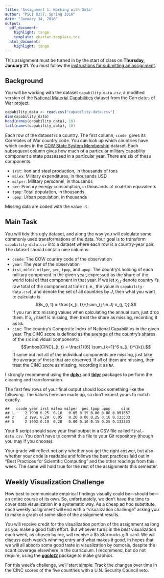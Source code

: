 ```yaml
---
title: 'Assignment 1: Working with Data'
author: "PSCI 8357, Spring 2016"
date: "January 14, 2016"
output:
  pdf_document:
    highlight: tango
    template: charter-template.tex
  html_document:
    highlight: tango
---
```



This assignment must be turned in by the start of class on **Thursday, January 21**.  You must follow the [instructions for submitting an assignment](http://bkenkel.com/psci8357/handouts/submission-instructions.pdf).


## Background

You will be working with the dataset `capability-data.csv`, a modified version of the [National Material Capabilities](http://cow.dss.ucdavis.edu/data-sets/national-material-capabilities/national-material-capabilities-v4-0) dataset from the Correlates of War project.

```r
capability_data <- read.csv("capability-data.csv")
dim(capability_data)
head(names(capability_data), 10)
tail(names(capability_data), 10)
```

Each row of the dataset is a country.  The first column, `ccode`, gives its Correlates of War country code.  You can look up which countries have which codes in the [COW State System Membership](http://cow.dss.ucdavis.edu/data-sets/state-system-membership) dataset.  Each subsequent column gives how much of a particular military capability component a state possessed in a particular year.  There are six of these components:

* `irst`: Iron and steel production, in thousands of tons
* `milex`: Military expenditures, in thousands USD
* `milper`: Military personnel, in thousands
* `pec`: Primary energy consumption, in thousands of coal-ton equivalents
* `tpop`: Total population, in thousands
* `upop`: Urban population, in thousands

Missing data are coded with the value `-9`.


## Main Task

You will tidy this ugly dataset, and along the way you will calculate some commonly used transformations of the data.  Your goal is to transform `capability-data.csv` into a dataset where each row is a country-year pair.  The dataset should contain nine columns:

* `ccode`: The COW country code of the observation
* `year`: The year of the observation
* `irst`, `milex`, `milper`, `pec`, `tpop`, and `upop`: The country's holding of each military component in the given year, expressed as the share of the world total of that component in that year.  If we let $x_{i, t}$ denote country $i$'s raw total of the component at time $t$ (i.e., the value in `capability-data.csv`), and denote the set of all countries by $J$, then what you want to calculate is $$s_{i, t} = \frac{x_{i, t}}{\sum_{j \in J} x_{j, t}}.$$  If you run into missing values when calculating the annual sum, just drop them.  If $x_{i, t}$ itself is missing, then treat the share as missing, recording it as `NA`.
* `cinc`: The country's Composite Index of National Capabilities in the given year.  The CINC score is defined as the average of the country's shares of the six individual components: $$\mbox{CINC}_{i, t} = \frac{1}{6} \sum_{k=1}^6 s_{i, t}^{(k)}.$$  If some but not all of the individual components are missing, just take the average of those that are observed.  If all of them are missing, then treat the CINC score as missing, recording it as `NA`.

I strongly recommend using the [**dplyr**](https://cran.r-project.org/package=dplyr) and [**tidyr**](https://cran.r-project.org/package=tidyr) packages to perform the cleaning and transformation.

The first few rows of your final output should look something like the following.  The values here are made up, so don't expect yours to match exactly.

```
##   ccode year irst milex milper  pec tpop upop     cinc
## 1     2 1990 0.25  0.10   0.05 0.15 0.00 0.00 0.091667
## 2     2 1991 0.20  0.05   0.20 0.00 0.25 0.10 0.133333
## 3     2 1992 0.10  0.20   0.00 0.10 0.15 0.25 0.133333
```

Your R script should save your final output in a CSV file called `final-data.csv`.  You don't have to commit this file to your Git repository (though you may if you choose).

Your grade will reflect not only whether you get the right answer, but also whether your code is readable and follows the best practices laid out in "Best Practices for Scientific Computing" and the other readings from this week.  The same will hold true for the rest of the assignments this semester.


## Weekly Visualization Challenge

How best to communicate empirical findings visually could be---should be---an entire course of its own.  So, unfortunately, we don't have the time to cover data visualization in a systematic way.  As a cheap ad hoc substitute, each weekly assignment will end with a "visualization challenge" asking you to make a graph of some slice of the assignment results.

You will receive credit for the visualization portion of the assignment as long as you make a good faith effort.  But whoever turns in the *best* visualization each week, as chosen by me, will receive a $5 Starbucks gift card.  We will discuss each week's winning entry and what makes it good, in hopes that we will all absorb some good taste in visualization by osmosis, despite the scant coverage elsewhere in the curriculum.  I recommend, but do not require, using the [**ggplot2**](https://cran.r-project.org/package=ggplot2) package to make graphics.

For this week's challenge, we'll start simple: Track the changes over time in the CINC scores of the five countries with a U.N. Security Council veto.
